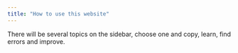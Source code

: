 ```yaml
---
title: "How to use this website"
---
```


There will be several topics on the sidebar, choose one and copy, learn, find errors and improve.
